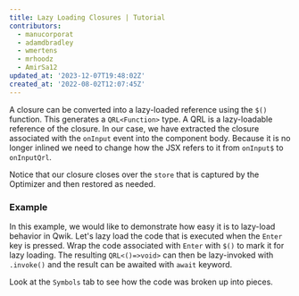 ```yaml
---
title: Lazy Loading Closures | Tutorial
contributors:
  - manucorporat
  - adamdbradley
  - wmertens
  - mrhoodz
  - AmirSa12
updated_at: '2023-12-07T19:48:02Z'
created_at: '2022-08-02T12:07:45Z'
---
```


A closure can be converted into a lazy-loaded reference using the `$()` function. This generates a `QRL<Function>` type. A QRL is a lazy-loadable reference of the closure. In our case, we have extracted the closure associated with the `onInput` event into the component body. Because it is no longer inlined we need to change how the JSX refers to it from `onInput$` to `onInputQrl`.

Notice that our closure closes over the `store` that is captured by the Optimizer and then restored as needed.

### Example

In this example, we would like to demonstrate how easy it is to lazy-load behavior in Qwik. Let's lazy load the code that is executed when the `Enter` key is pressed. Wrap the code associated with `Enter` with `$()` to mark it for lazy loading. The resulting `QRL<()=>void>` can then be lazy-invoked with `.invoke()` and the result can be awaited with `await` keyword.

Look at the `Symbols` tab to see how the code was broken up into pieces.
